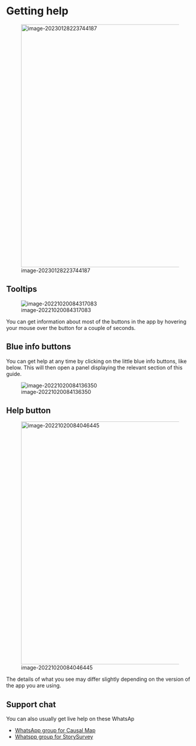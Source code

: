 # Getting help

![image-20230128223744187](_assets/image-20230128223744187.png){width=650}

## Tooltips

![image-20221020084317083](_assets/image-20221020084317083.png)

You can get information about most of the buttons in the app by hovering your mouse over the button for a couple of seconds.

## Blue info buttons

You can get help at any time by clicking on the little blue info buttons, like below. This will then open a panel displaying the relevant section of this guide.

![image-20221020084136350](_assets/image-20221020084136350.png)



## Help button

![image-20221020084046445](_assets/image-20221020084046445.png){width=650}

The details of what you see may differ slightly depending on the version of the app you are using.



## Support chat

You can also usually get live help on these WhatsAp

- [WhatsApp group for Causal Map](https://chat.whatsapp.com/KwWn0lfpHuR0qJKtkuGZUA)
- [Whatspp group for StorySurvey](https://chat.whatsapp.com/CdlkCKV8bP7ATYc4nioL0T)
